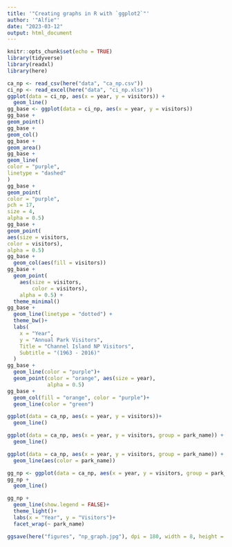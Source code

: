 ```yaml
---
title: '"Creating graphs in R with `ggplot2`"'
author: '"Alfie"'
date: "2023-03-12"
output: html_document
---
```


```r
knitr::opts_chunk$set(echo = TRUE)
library(tidyverse)
library(readxl)
library(here)
```

```r
ca_np <- read_csv(here("data", "ca_np.csv"))
ci_np <- read_excel(here("data", "ci_np.xlsx"))
ggplot(data = ci_np, aes(x = year, y = visitors)) +
  geom_line()
gg_base <- ggplot(data = ci_np, aes(x = year, y = visitors))
gg_base +
geom_point()
gg_base +
geom_col()
gg_base +
geom_area()
gg_base +
geom_line(
color = "purple",
linetype = "dashed"
)
gg_base +
geom_point(
color = "purple",
pch = 17,
size = 4,
alpha = 0.5)
gg_base +
geom_point(
aes(size = visitors,
color = visitors),
alpha = 0.5)
gg_base +
  geom_col(aes(fill = visitors))
gg_base +
  geom_point(
    aes(size = visitors, 
        color = visitors),
    alpha = 0.5) +
  theme_minimal()
gg_base +
  geom_line(linetype = "dotted") +
  theme_bw()+
  labs(
    x = "Year",
    y = "Annual Park Visitors",
    Title = "Channel Island NP Visitors",
    Subtitle = "(1963 - 2016)"
  )
gg_base +
  geom_line(color = "purple")+
  geom_point(color = "orange", aes(size = year),
             alpha = 0.5)
gg_base +
  geom_col(fill = "orange", color = "purple")+
  geom_line(color = "green")

ggplot(data = ca_np, aes(x = year, y = visitors))+
  geom_line()

ggplot(data = ca_np, aes(x = year, y = visitors, group = park_name)) +
  geom_line()

ggplot(data = ca_np, aes(x = year, y = visitors, group = park_name)) +
  geom_line(aes(color = park_name))

gg_np <- ggplot(data = ca_np, aes(x = year, y = visitors, group = park_name))
gg_np +
  geom_line()

gg_np +
  geom_line(show.legend = FALSE)+
  theme_light()+
  labs(x = "Year", y = "Visitors")+
  facet_wrap(~ park_name)

ggsave(here("figures", "np_graph.jpg"), dpi = 180, width = 8, height = 7)
```


